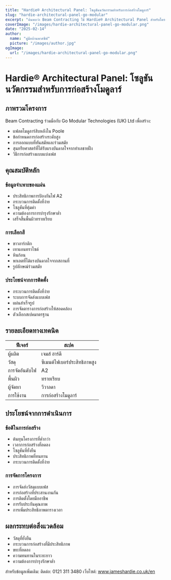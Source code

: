 ```yaml
---
title: "Hardie® Architectural Panel: โซลูชันนวัตกรรมสำหรับการก่อสร้างโมดูลาร์"
slug: "hardie-architectural-panel-go-modular"
excerpt: "ค้นพบว่า Beam Contracting ใช้ Hardie® Architectural Panel สำหรับโครงการแฟลตโมดูลาร์นวัตกรรมของพวกเขาที่ Poole ซึ่งมอบประโยชน์ด้านความปลอดภัยจากไฟและความยั่งยืน"
coverImage: "/images/hardie-architectural-panel-go-modular.png"
date: "2025-02-14"
author:
  name: "คู่มือบ้านพาสซีฟ"
  picture: "/images/author.jpg"
ogImage:
  url: "/images/hardie-architectural-panel-go-modular.png"
---
```


# Hardie® Architectural Panel: โซลูชันนวัตกรรมสำหรับการก่อสร้างโมดูลาร์

## ภาพรวมโครงการ

Beam Contracting ร่วมมือกับ Go Modular Technologies (UK) Ltd เพื่อสร้าง:

- แฟลตโมดูลาร์สิบหลังใน Poole
- ข้อกำหนดการก่อสร้างระดับสูง
- การออกแบบที่ทันสมัยและร่วมสมัย
- สุนทรียศาสตร์ที่ได้รับแรงบันดาลใจจากทำเลชายฝั่ง
- วิธีการก่อสร้างแบบแบ่งเฟส

## คุณสมบัติหลัก

### ข้อมูลจำเพาะของแผ่น
- ประสิทธิภาพการป้องกันไฟ A2
- กระบวนการติดตั้งที่ง่าย
- โซลูชันที่คุ้มค่า
- ความต้องการการบำรุงรักษาต่ำ
- เสร็จสิ้นพื้นผิวทรายเรียบ

### การเลือกสี
- ขาวอาร์กติก
- เทาแอนทราไซต์
- หินก้อน
- พาเลตที่ได้แรงบันดาลใจจากสถานที่
- รูปลักษณ์ร่วมสมัย

### ประโยชน์จากการติดตั้ง
- กระบวนการติดตั้งที่ง่าย
- ระบบการจัดส่งแบบเฟส
- แผ่นสำเร็จรูป
- การจัดตารางการก่อสร้างให้สอดคล้อง
- ตัวเลือกสเปคมาตรฐาน

## รายละเอียดทางเทคนิค

| ฟีเจอร์ | สเปค |
|---------|--------------|
| ผู้ผลิต | เจมส์ ฮาร์ดี |
| วัสดุ | ซีเมนต์ไฟเบอร์ประสิทธิภาพสูง |
| การจัดอันดับไฟ | A2 |
| พื้นผิว | ทรายเรียบ |
| ผู้จัดหา | วีวาลดา |
| การใช้งาน | การก่อสร้างโมดูลาร์ |

## ประโยชน์จากการดำเนินการ

### ข้อดีในการก่อสร้าง
- ต้นทุนโครงการที่ต่ำกว่า
- เวลาการก่อสร้างที่ลดลง
- โซลูชันที่ยั่งยืน
- ประสิทธิภาพที่ทนทาน
- กระบวนการติดตั้งที่ง่าย

### การจัดการโครงการ
- การจัดส่งวัสดุแบบเฟส
- การก่อสร้างที่ประสานงานกัน
- การติดตั้งโดยมืออาชีพ
- การรับประกันคุณภาพ
- การเพิ่มประสิทธิภาพตารางเวลา

## ผลกระทบต่อสิ่งแวดล้อม

- วัสดุที่ยั่งยืน
- กระบวนการก่อสร้างที่มีประสิทธิภาพ
- ขยะที่ลดลง
- ความทนทานในระยะยาว
- ความต้องการบำรุงรักษาต่ำ

สำหรับข้อมูลเพิ่มเติม:
ติดต่อ: 0121 311 3480
เว็บไซต์: www.jameshardie.co.uk/en